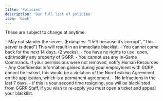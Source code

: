 ```yaml
---
title: 'Policies'
description: 'Our full list of policies'
icon: 'book'
---
```


<Info>These are subject to change at anytime.</Info>

<AccordionGroup>
 <Accordion title="Resignation Policy" icon="clock">
  - May not slander the server. (Examples: “I left because it’s corrupt”, “This server is dead”) This will result in an immediate blacklist.
  - You cannot come back for the next 14 days. (2 weeks).
  - You have no rights to use, open, edit/modify any property of GGRP.
  - You cannot use any In-Game Commands. If your permissions were not removed, notify Human Resources
  - Any Confidential Information gained during your employment with GGRP cannot be leaked, this would be a violation of the Non-Leaking Agreement on the application, which is a permanent agreement.
  - No Infractions in the last 7 days.
  - If this is your second time resigning, you will be blacklisted from GGRP Staff, if you wish to re-apply you must open a ticket and appeal your blacklist.
 </Accordion>
</AccordionGroup>

